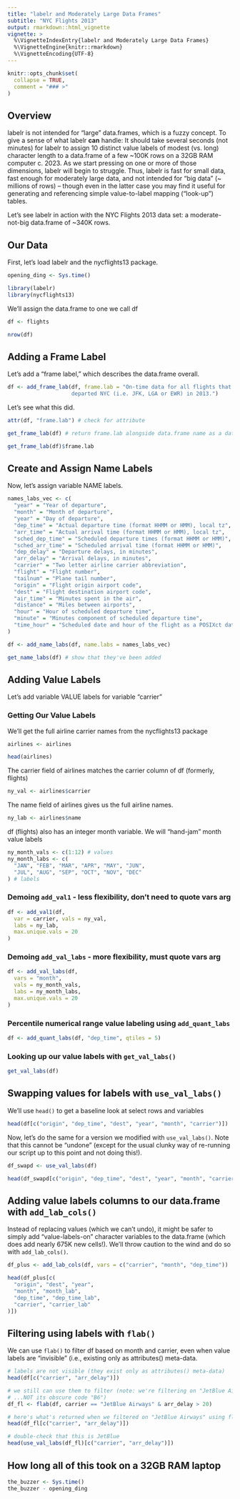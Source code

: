 ```yaml
---
title: "labelr and Moderately Large Data Frames"
subtitle: "NYC Flights 2013"
output: rmarkdown::html_vignette
vignette: >
  %\VignetteIndexEntry{labelr and Moderately Large Data Frames}
  %\VignetteEngine{knitr::rmarkdown}
  %\VignetteEncoding{UTF-8}
---
```


```r
knitr::opts_chunk$set(
  collapse = TRUE,
  comment = "### >"
)
```
## Overview
labelr is not intended for "large" data.frames, which is a fuzzy concept. To
give a sense of what labelr **can** handle: It should take several seconds (not
minutes) for labelr to assign 10 distinct value labels of modest (vs. long) 
character length to a data.frame of a few  ~100K rows on a 32GB RAM computer c.
2023. As we start pressing on one or more of those dimensions, labelr will begin 
to struggle. Thus, labelr is fast for small data, fast enough for moderately 
large data, and not intended for "big data" (~ millions of rows) -- though even 
in the latter case you may find it useful for generating and referencing simple 
value-to-label mapping ("look-up") tables.

Let's see labelr in action with the NYC Flights 2013 data set: a moderate-not-big 
data.frame of ~340K rows.

## Our Data
First, let's load labelr and the nycflights13 package.
```r
opening_ding <- Sys.time()

library(labelr)
library(nycflights13)
```

We'll assign the data.frame to one we call df
```r
df <- flights

nrow(df)
```
## Adding a Frame Label
Let's add a "frame label," which describes the data.frame overall.
```r
df <- add_frame_lab(df, frame.lab = "On-time data for all flights that
                    departed NYC (i.e. JFK, LGA or EWR) in 2013.")
```
Let's see what this did.
```r
attr(df, "frame.lab") # check for attribute

get_frame_lab(df) # return frame.lab alongside data.frame name as a data.frame

get_frame_lab(df)$frame.lab
```
## Create and Assign Name Labels
Now, let's assign variable NAME labels.

```r
names_labs_vec <- c(
  "year" = "Year of departure",
  "month" = "Month of departure",
  "year" = "Day of departure",
  "dep_time" = "Actual departure time (format HHMM or HMM), local tz",
  "arr_time" = "Actual arrival time (format HHMM or HMM), local tz",
  "sched_dep_time" = "Scheduled departure times (format HHMM or HMM)",
  "sched_arr_time" = "Scheduled arrival time (format HHMM or HMM)",
  "dep_delay" = "Departure delays, in minutes",
  "arr_delay" = "Arrival delays, in minutes",
  "carrier" = "Two letter airline carrier abbreviation",
  "flight" = "Flight number",
  "tailnum" = "Plane tail number",
  "origin" = "Flight origin airport code",
  "dest" = "Flight destination airport code",
  "air_time" = "Minutes spent in the air",
  "distance" = "Miles between airports",
  "hour" = "Hour of scheduled departure time",
  "minute" = "Minutes component of scheduled departure time",
  "time_hour" = "Scheduled date and hour of the flight as a POSIXct date"
)

df <- add_name_labs(df, name.labs = names_labs_vec)

get_name_labs(df) # show that they've been added
```

## Adding Value Labels 
Let's add variable VALUE labels for variable "carrier"

### Getting Our Value Labels
We'll get the full airline carrier names from the nycflights13 package

```r
airlines <- airlines

head(airlines)
```

The carrier field of airlines matches the carrier column of df (formerly, flights)
```r
ny_val <- airlines$carrier
```

The name field of airlines gives us the full airline names.
```r
ny_lab <- airlines$name
```

df (flights) also has an integer month variable. 
We will "hand-jam" month value labels

```r
ny_month_vals <- c(1:12) # values
ny_month_labs <- c(
  "JAN", "FEB", "MAR", "APR", "MAY", "JUN",
  "JUL", "AUG", "SEP", "OCT", "NOV", "DEC"
) # labels
```

### Demoing `add_val1` - less flexibility, don't need to quote vars arg
```r
df <- add_val1(df,
  var = carrier, vals = ny_val,
  labs = ny_lab,
  max.unique.vals = 20
)
```

### Demoing `add_val_labs` - more flexibility, must quote vars arg
```r
df <- add_val_labs(df,
  vars = "month",
  vals = ny_month_vals,
  labs = ny_month_labs,
  max.unique.vals = 20
)
```

### Percentile numerical range value labeling using `add_quant_labs`
```r
df <- add_quant_labs(df, "dep_time", qtiles = 5)
```

### Looking up our value labels with `get_val_labs()`
```r
get_val_labs(df)
```

## Swapping values for labels with `use_val_labs()`
We'll use `head()` to get a baseline look at select rows and variables
```r
head(df[c("origin", "dep_time", "dest", "year", "month", "carrier")])
```

Now, let's do the same for a version we modified with `use_val_labs()`. Note that
this cannot be "undone" (except for the usual clunky way of re-running our script
up to this point and not doing this!).

```r
df_swapd <- use_val_labs(df)

head(df_swapd[c("origin", "dep_time", "dest", "year", "month", "carrier")])
```

## Adding value labels columns to our data.frame with `add_lab_cols()`
Instead of replacing values (which we can't undo), it might be safer to simply
add "value-labels-on" character variables to the data.frame (which does add nearly
675K new cells!). We'll throw caution to the wind and do so with `add_lab_cols()`.

```r
df_plus <- add_lab_cols(df, vars = c("carrier", "month", "dep_time"))

head(df_plus[c(
  "origin", "dest", "year",
  "month", "month_lab",
  "dep_time", "dep_time_lab",
  "carrier", "carrier_lab"
)])
```

## Filtering using labels with `flab()`
We can use `flab()` to filter df based on month and carrier, even when value
labels are "invisible" (i.e., existing only as attributes() meta-data.

```r
# labels are not visible (they exist only as attributes() meta-data)
head(df[c("carrier", "arr_delay")])

# we still can use them to filter (note: we're filtering on "JetBlue Airways",
# ...NOT its obscure code "B6")
df_fl <- flab(df, carrier == "JetBlue Airways" & arr_delay > 20)

# here's what's returned when we filtered on "JetBlue Airways" using flab()
head(df_fl[c("carrier", "arr_delay")])

# double-check that this is JetBlue
head(use_val_labs(df_fl)[c("carrier", "arr_delay")])
```

## How long all of this took on a 32GB RAM laptop
```r
the_buzzer <- Sys.time()
the_buzzer - opening_ding
```
